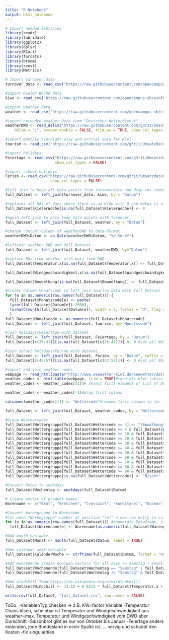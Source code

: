 ```yaml
---
title: "R Notebook"
output: html_notebook
---
```


```r
# Import needed libraries
library(readr)
library(lubridate)
library(ggplot2)
library(dplyr)
library(RCurl)
library(forcats)
library(broom)
library(rvest)
library(Metrics)

# Import turnover data
turnover_data <- read_csv("https://raw.githubusercontent.com/opencampus-sh/einfuehrung-in-data-science-und-ml/main/umsatzdaten_gekuerzt.csv", show_col_types = FALSE)

#import Kieler Woche data
kiwo <- read_csv("https://raw.githubusercontent.com/opencampus-sh/einfuehrung-in-data-science-und-ml/main/kiwo.csv", show_col_types = FALSE)

#import weather data
weather <- read_csv("https://raw.githubusercontent.com/opencampus-sh/einfuehrung-in-data-science-und-ml/main/wetter.csv", show_col_types = FALSE)

#import extended weather Data from "Deutscher Wetterdienst"
weatherDWD <- read_delim("https://raw.githubusercontent.com/g3r1t/Umsatzdaten_Dump/main/Klimadaten-DWD-20130701-20191231.csv", 
    delim = ";", escape_double = FALSE, trim_ws = TRUE, show_col_types = FALSE)

#import monthly overnight stay and arrival data for Kiel
tourism <- read_csv("https://raw.githubusercontent.com/g3r1t/Umsatzdaten_Dump/main/Ankuenfte%20und%20Uebernachtungen.csv", show_col_types = FALSE)

#import holidays
Feiertage <- read_csv("https://raw.githubusercontent.com/g3r1t/Umsatzdaten_Dump/main/Feiertage.csv", 
                      show_col_types = FALSE)

#import school holidays
Ferien <- read_csv("https://raw.githubusercontent.com/g3r1t/Umsatzdaten_Dump/main/Ferien.csv", 
                    show_col_types = FALSE)

#left join to keep all data points from turnoverdata and drop the redundant ones from kiwo
full_Dataset <- left_join(turnover_data, kiwo, by = "Datum")

#replaces all NAs of days where there is no KiWo with 0 and makes it a categorical boolean variable
full_Dataset$KielerWoche[is.na(full_Dataset$KielerWoche)] <- 0

#again left join to only keep data points with turnover
full_Dataset <- left_join(full_Dataset, weather, by = "Datum")

#change "Datum"-column of weatherDWD to date-format
weatherDWD$Datum <- as.Date(weatherDWD$Datum, "%d.%m.%Y")

#leftjoin weather DWD and full_Dataset
full_Dataset <- left_join(full_Dataset, weatherDWD, by="Datum")

#replace NAs from weather with data from DWD
full_Dataset$Temperatur.x[is.na(full_Dataset$Temperatur.x)] <- full_Dataset$Temperatur.y[is.na(full_Dataset$Temperatur.x)]

full_Dataset$Windgeschwindigkeit.x[is.na(full_Dataset$Windgeschwindigkeit.x)] <- full_Dataset$Windgeschwindigkeit.y[is.na(full_Dataset$Windgeschwindigkeit.x)]

full_Dataset$Bewoelkung[is.na(full_Dataset$Bewoelkung)] <- full_Dataset$Bedeckungsgrad[is.na(full_Dataset$Bewoelkung)]

#Create Column Monatscode to left_join tourism data with full_Dataset
for (e in as.numeric(row.names(full_Dataset))) {
  full_Dataset$Monatscode[e] <- paste(
  (year(full_Dataset$Datum[e])-2000),
  formatC(month(full_Dataset$Datum[e]), width = 2, format = "d", flag = "0"), sep = "")
  }
full_Dataset$Monatscode <- as.numeric(full_Dataset$Monatscode)
full_Dataset <- left_join(full_Dataset, tourism, by="Monatscode")

#join holidays/Feiertage with dataset
full_Dataset <- left_join(full_Dataset, Feiertage, by = "Datum")
full_Dataset[c(26:41)][is.na(full_Dataset[c(26:41)])] <- 0 #set all NAs to zero for boolean variable

#join school holidays/Ferien with dataset
full_Dataset <- left_join(full_Dataset, Ferien, by = "Datum", suffix = c(".Feiertage", ".Ferien"))
full_Dataset[c(42:57)][is.na(full_Dataset[c(42:57)])] <- 0 #set all NAs to zero for boolean variable
```


```r
#import and join weather codes
webpage <- read_html(paste("http://www.seewetter-kiel.de/seewetter/daten_symbole.htm")) #read html page
weather_codes <- html_table(webpage, trim = TRUE)#turn all html-tables into a list of table-DFs
weather_codes <- weather_codes[[1]]# select first element of list of DFs

weather_codes <- weather_codes[-1]#drop first column

colnames(weather_codes)[1] <- "Wettercode"#rename first column to for left_join with full_Dataset

full_Dataset <- left_join(full_Dataset, weather_codes, by = "Wettercode")

#Group Weathercodes
full_Dataset$Wettergruppe[full_Dataset$Wettercode <= 3] <- "?Bewölkung"
full_Dataset$Wettergruppe[full_Dataset$Wettercode >= 4 & full_Dataset$Wettercode <= 9] <- "Dunst, Rauch, Staub oder Sand"
full_Dataset$Wettergruppe[full_Dataset$Wettercode >= 10 & full_Dataset$Wettercode <= 19] <- "Trockenereignisse"
full_Dataset$Wettergruppe[full_Dataset$Wettercode >= 20 & full_Dataset$Wettercode <= 29] <- "Ereignisse der letzten Stunde, aber nicht zur Beobachtungszeit"
full_Dataset$Wettergruppe[full_Dataset$Wettercode >= 30 & full_Dataset$Wettercode <= 39] <- "Staubsturm, Sandsturm, Schneefegen oder -treiben"
full_Dataset$Wettergruppe[full_Dataset$Wettercode >= 40 & full_Dataset$Wettercode <= 49] <- "Nebel oder Eisnebel"
full_Dataset$Wettergruppe[full_Dataset$Wettercode >= 50 & full_Dataset$Wettercode <= 59] <- "Sprühregen"
full_Dataset$Wettergruppe[full_Dataset$Wettercode >= 60 & full_Dataset$Wettercode <= 69] <- "Regen"
full_Dataset$Wettergruppe[full_Dataset$Wettercode >= 70 & full_Dataset$Wettercode <= 79] <- "Schnee"
full_Dataset$Wettergruppe[full_Dataset$Wettercode >= 80 & full_Dataset$Wettercode <= 89] <- "Schauer"
full_Dataset$Wettergruppe[full_Dataset$Wettercode >= 90 & full_Dataset$Wettercode <= 99] <- "Gewitter"
full_Dataset$Wettergruppe[is.na(full_Dataset$Wettercode)] <- "Nischt"

#Convert Dates to weekdays
full_Dataset$Wochentag <- weekdays(full_Dataset$Datum)

# Create vector of product names
Warenname <- c("Brot", "Brötchen", "Crossaint", "Konditorei", "Kuchen", "Saisonbrot")

#Convert Warengruppe to Warenname
#for each "Warengruppe"-number at position "[e]" a new row entry in column "Warenname" is created. This works bcs the index of the "Warengruppenname" in the vector corresponds with the number of "Warengruppe".
for (e in as.numeric(row.names(full_Dataset))) #enumerate Dataframe, since row.names returns a string
  full_Dataset$Warenname[e] <- Warenname[as.numeric(full_Dataset$Warengruppe[e])]

#Add month variable
full_Dataset$Monat <- month(full_Dataset$Datum, label = TRUE)

#Add calendar week variable
full_Dataset$KalenderWoche <- strftime(full_Dataset$Datum, format = "%V")

#Add Wochenende create boolean vectors for all days == Samstag | Sonntag and for all day != Samstag & Sonntag
full_Dataset$Wochenende[full_Dataset$Wochentag == "Samstag" | full_Dataset$Wochentag == "Sonntag"] <- 1
full_Dataset$Wochenende[full_Dataset$Wochentag != "Samstag" & full_Dataset$Wochentag != "Sonntag"] <- 0

#Add windchill Temp(https://de.wikipedia.org/wiki/Windchill)
full_Dataset$Windchill <- 13.12 + 0.6215 * full_Dataset$Temperatur.x + (0.3965 * full_Dataset$Temperatur.x - 11.37) * ((full_Dataset$Windgeschwindigkeit.x*3600)/1000)**0.16

write.csv(full_Dataset, "full_Dataset.csv", row.names = FALSE)
```


ToDo:
-VariablenTyp checken -> z.B. KW=factor Variable
-Temperatur Chaos lösen, scheinbar ist Temperatur und Windgeschwindigkeit aus weather=max. Temperatur und Windgeschwindigkeit vom DWD aber Durschnitt
-Saisonbrot gibt es nur von Oktober bis Januar
-Feiertage anders einbinden, jede Bundesland in einer Spalte ist..... nervig und schadet den Kosten
-fix singularities